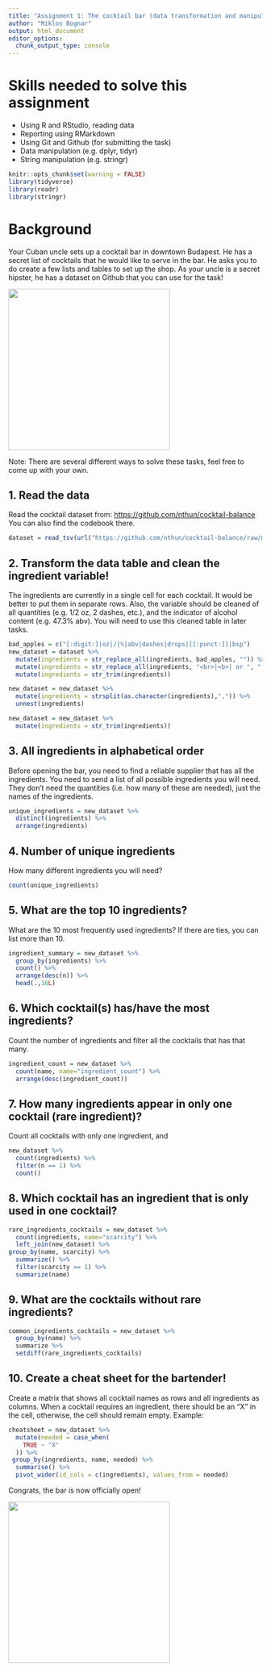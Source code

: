 ```yaml
---
title: "Assignment 1: The cocktail bar (data transformation and manipulation)"
author: "Miklos Bognar"
output: html_document
editor_options: 
  chunk_output_type: console
---
```



# Skills needed to solve this assignment

-   Using R and RStudio, reading data
-   Reporting using RMarkdown
-   Using Git and Github (for submitting the task)
-   Data manipulation (e.g. dplyr, tidyr)
-   String manipulation (e.g. stringr)

```r
knitr::opts_chunk$set(warning = FALSE)
library(tidyverse)
library(readr)
library(stringr)
```

# Background

Your Cuban uncle sets up a cocktail bar in downtown Budapest. He has a secret list of cocktails that he would like to serve in the bar. He asks you to do create a few lists and tables to set up the shop. As your uncle is a secret hipster, he has a dataset on Github that you can use for the task!

![](https://media1.tenor.com/images/57a519cffd0ad4693be3b9c94b211540/tenor.gif?itemid=5195211){width="320"}

Note: There are several different ways to solve these tasks, feel free to come up with your own.

## 1. Read the data

Read the cocktail dataset from: <https://github.com/nthun/cocktail-balance> You can also find the codebook there.

```r
dataset = read_tsv(url("https://github.com/nthun/cocktail-balance/raw/master/cocktail_data.tsv"))
```

## 2. Transform the data table and clean the ingredient variable!

The ingredients are currently in a single cell for each cocktail. It would be better to put them in separate rows. Also, the variable should be cleaned of all quantities (e.g. 1/2 oz, 2 dashes, etc.), and the indicator of alcohol content (e.g. 47.3% abv). You will need to use this cleaned table in later tasks.

```r

bad_apples = c("[:digit:]|oz|/|%|abv|dashes|drops|[[:punct:]]|bsp")
new_dataset = dataset %>%
  mutate(ingredients = str_replace_all(ingredients, bad_apples, "")) %>% 
  mutate(ingredients = str_replace_all(ingredients, "<br>|<b>| or ", ",")) %>% 
  mutate(ingredients = str_trim(ingredients))

new_dataset = new_dataset %>% 
  mutate(ingredients = strsplit(as.character(ingredients),",")) %>% 
  unnest(ingredients)

new_dataset = new_dataset %>% 
  mutate(ingredients = str_trim(ingredients))

```

## 3. All ingredients in alphabetical order

Before opening the bar, you need to find a reliable supplier that has all the ingredients. You need to send a list of all possible ingredients you will need. They don't need the quantities (i.e. how many of these are needed), just the names of the ingredients.

```r
unique_ingredients = new_dataset %>% 
  distinct(ingredients) %>% 
  arrange(ingredients)

```

## 4. Number of unique ingredients

How many different ingredients you will need?

```r
count(unique_ingredients)
```

## 5. What are the top 10 ingredients?

What are the 10 most frequently used ingredients? If there are ties, you can list more than 10.

```r
ingredient_summary = new_dataset %>% 
  group_by(ingredients) %>% 
  count() %>% 
  arrange(desc(n)) %>% 
  head(.,16L)
```

## 6. Which cocktail(s) has/have the most ingredients?

Count the number of ingredients and filter all the cocktails that has that many.

```r
ingredient_count = new_dataset %>% 
  count(name, name="ingredient_count") %>% 
  arrange(desc(ingredient_count))
```

## 7. How many ingredients appear in only one cocktail (rare ingredient)?

Count all cocktails with only one ingredient, and

```r
new_dataset %>% 
  count(ingredients) %>% 
  filter(n == 1) %>% 
  count()
```

## 8. Which cocktail has an ingredient that is only used in one cocktail?

```r
rare_ingredients_cocktails = new_dataset %>% 
  count(ingredients, name="scarcity") %>% 
  left_join(new_dataset) %>% 
group_by(name, scarcity) %>% 
  summarize() %>% 
  filter(scarcity == 1) %>% 
  summarize(name)
```

## 9. What are the cocktails without rare ingredients?

```r
common_ingredients_cocktails = new_dataset %>% 
  group_by(name) %>% 
  summarize %>% 
  setdiff(rare_ingredients_cocktails)
```

## 10. Create a cheat sheet for the bartender!

Create a matrix that shows all cocktail names as rows and all ingredients as columns. When a cocktail requires an ingredient, there should be an "X" in the cell, otherwise, the cell should remain empty. Example:

```r
cheatsheet = new_dataset %>%
  mutate(needed = case_when(
    TRUE ~ "X"
  )) %>% 
 group_by(ingredients, name, needed) %>% 
  summarise() %>% 
  pivot_wider(id_cols = c(ingredients), values_from = needed)

```


Congrats, the bar is now officially open!

![](https://i.pinimg.com/originals/4e/c1/0c/4ec10c9d32b2c7c28b4b638c7f809ec5.gif){width="320"}
